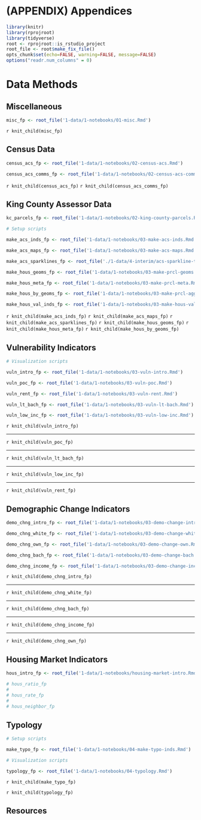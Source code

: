 # (APPENDIX) Appendices {-}

```r
library(knitr)
library(rprojroot)
library(tidyverse)
root <- rprojroot::is_rstudio_project
root_file <- root$make_fix_file()
opts_chunk$set(echo=FALSE, warning=FALSE, message=FALSE)
options("readr.num_columns" = 0)
```

# Data Methods

## Miscellaneous
```r
misc_fp <- root_file('1-data/1-notebooks/01-misc.Rmd')
```

`r knit_child(misc_fp)`

## Census Data

```r

census_acs_fp <- root_file('1-data/1-notebooks/02-census-acs.Rmd')

census_acs_comms_fp <- root_file('1-data/1-notebooks/02-census-acs-communities.Rmd')

```

`r knit_child(census_acs_fp)`
`r knit_child(census_acs_comms_fp)`

## King County Assessor Data

```r
kc_parcels_fp <- root_file('1-data/1-notebooks/02-king-county-parcels.Rmd')
```


```r

# Setup scripts

make_acs_inds_fp <- root_file('1-data/1-notebooks/03-make-acs-inds.Rmd')

make_acs_maps_fp <- root_file('1-data/1-notebooks/03-make-acs-maps.Rmd')

make_acs_sparklines_fp <- root_file('./1-data/4-interim/acs-sparkline-tbl.rds')

make_hous_geoms_fp <- root_file('1-data/1-notebooks/03-make-prcl-geoms.Rmd')

make_hous_meta_fp <- root_file('1-data/1-notebooks/03-make-prcl-meta.Rmd')

make_hous_by_geoms_fp <- root_file('1-data/1-notebooks/03-make-prcl-aggr-by-geom.Rmd')

make_hous_val_inds_fp <- root_file('1-data/1-notebooks/03-make-hous-val-inds.Rmd')

```

`r knit_child(make_acs_inds_fp)`
`r knit_child(make_acs_maps_fp)`
`r knit_child(make_acs_sparklines_fp)`
`r knit_child(make_hous_geoms_fp)`
`r knit_child(make_hous_meta_fp)`
`r knit_child(make_hous_by_geoms_fp)`

## Vulnerability Indicators   
```r
# Visualization scripts

vuln_intro_fp <- root_file('1-data/1-notebooks/03-vuln-intro.Rmd')

vuln_poc_fp <- root_file('1-data/1-notebooks/03-vuln-poc.Rmd')

vuln_rent_fp <- root_file('1-data/1-notebooks/03-vuln-rent.Rmd')

vuln_lt_bach_fp <- root_file('1-data/1-notebooks/03-vuln-lt-bach.Rmd')

vuln_low_inc_fp <- root_file('1-data/1-notebooks/03-vuln-low-inc.Rmd')


```

`r knit_child(vuln_intro_fp)`
<br>
<hr>
`r knit_child(vuln_poc_fp)`
<br>
<hr>
`r knit_child(vuln_lt_bach_fp)`
<br>
<hr>
`r knit_child(vuln_low_inc_fp)`
<br>
<hr>
`r knit_child(vuln_rent_fp)`
<br>


## Demographic Change Indicators   
```r

demo_chng_intro_fp <- root_file('1-data/1-notebooks/03-demo-change-intro.Rmd')

demo_chng_white_fp <- root_file('1-data/1-notebooks/03-demo-change-white.Rmd')

demo_chng_own_fp <- root_file('1-data/1-notebooks/03-demo-change-own.Rmd')

demo_chng_bach_fp <- root_file('1-data/1-notebooks/03-demo-change-bach.Rmd')

demo_chng_income_fp <- root_file('1-data/1-notebooks/03-demo-change-inc.Rmd')

```

`r knit_child(demo_chng_intro_fp)`
<br>
<hr>
`r knit_child(demo_chng_white_fp)`
<br>
<hr>
`r knit_child(demo_chng_bach_fp)`
<br>
<hr>
`r knit_child(demo_chng_income_fp)`
<br>
<hr>
`r knit_child(demo_chng_own_fp)`
<br>


## Housing Market Indicators
```r
hous_intro_fp <- root_file('1-data/1-notebooks/housing-market-intro.Rmd')

# hous_ratio_fp
# 
# hous_rate_fp
# 
# hous_neighbor_fp
```


## Typology

```r

# Setup scripts

make_typo_fp <- root_file('1-data/1-notebooks/04-make-typo-inds.Rmd')

# Visualization scripts

typology_fp <- root_file('1-data/1-notebooks/04-typology.Rmd')

```

`r knit_child(make_typo_fp)`

`r knit_child(typology_fp)`

## Resources

